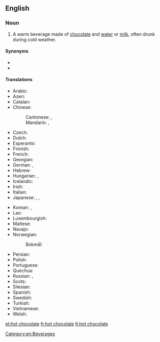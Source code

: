 ==English==
{{wikipedia}}

===Noun===
{{en-noun|head=[[hot]] [[chocolate]]|-}}

# A warm beverage made of [[chocolate]] and [[water]] or [[milk]], often drunk during cold weather.

====Synonyms====
* {{l|en|hot cocoa}}
* {{l|en|cocoa}}

====Translations====
{{trans-top|beverage}}
* Arabic: {{t|ar|شُكُولَاتَة سَاخِنَة|f|tr=šukūlāta sāḵina}}
* Azeri: {{t+|az|kakao}}
* Catalan: {{t|ca|xocolata desfeta|f}}
* Chinese:
*: Cantonese: {{t|yue|熱朱古力|sc=Hani}}, {{t|yue|热朱古力|tr=jit6 zyu1 gu2*1 lik6*1|sc=Hani}}
*: Mandarin: {{t|cmn|熱巧克力|sc=Hani}}, {{t|cmn|热巧克力|tr=rè qiǎokèlì|sc=Hani}}
* Czech: {{t|cs|horká čokoláda|f}}
* Dutch: {{t|nl|warme choco}}
* Esperanto: {{t|eo|trinkĉokolado}}
* Finnish: {{t+|fi|kaakao}}
* French: {{t+|fr|chocolat chaud|m}}
* Georgian: {{t|ka|ცხელი შოკოლადი|sc=Geor}}
* German: {{t+|de|Kakao|m}}, {{t|de|heiße Schokolade|f}}
* Hebrew: {{t+|he|שוקו|m|tr=shóko|sc=Hebr}}
* Hungarian: {{t+|hu|forró csokoládé}}, {{t+|hu|kakaó}}
* Icelandic: {{t|is|heitt kakó}}
* Irish: {{t|ga|seacláid the}}
* Italian: {{t|it|cioccolata calda}}
* Japanese: {{t+|ja|ココア|tr=kokoa|sc=Jpan}}, {{t|ja|ホットチョコレート|tr=hottochokorēto|sc=Jpan}}, {{t|ja|ホットチョコ|tr=hottochoko|sc=Jpan}}
{{trans-mid}}
* Korean: {{t|ko|핫초코|sc=Kore}}, {{t+|ko|코코아|sc=Kore}}
* Lao: {{t|lo|ເລດຮ້ອນ|sc=Laoo}}
* Luxembourgish: {{t|lb|schockelaskaffi}}
* Maltese: {{t|mt|xarba taċ-ċikkulata|f}}
* Navajo: {{t|nv|gohwééh hashtłʼishí}}
* Norwegian:
*: Bokmål: {{t+|nb|kakao}}
* Persian: {{t|fa|شکلات داغ|tr=šukulât-e dâğ|sc=fa-Arab}}
* Polish: {{t|pl|gorąca czekolada}}
* Portuguese: {{t|pt|chocolate quente|m}}
* Quechua: {{t|qu|kakawa upyana}}
* Russian: {{t|ru|горя́чий шокола́д|m}}, {{t+|ru|кака́о|n}}
* Scots: {{t|sco|het chocolate}}
* Silesian: {{t|szl|gorko szekulada}}
* Spanish: {{t|es|chocolate|m}}
* Swedish: {{t+|sv|varm choklad}}
* Turkish: {{t|tr|sıcak çikolata}}
* Vietnamese: {{t|vi|nước sôcôla}}
* Welsh: {{t|cy|siocled poeth|m}}
{{trans-bottom}}

[[Category:en:Beverages]]

[[et:hot chocolate]]
[[fr:hot chocolate]]
[[fi:hot chocolate]]
